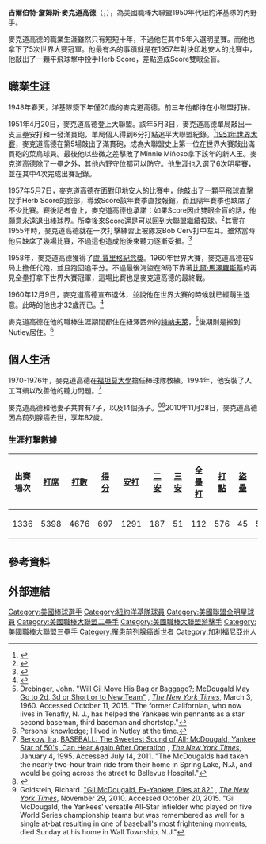 {{Infobox baseball biography
|name        = 吉爾·麥克道高德<br/>Gil McDougald
|image       = Gil McDougald 1953.jpg
|image_size  =
|caption     = 1953年的麥克道高德
|position    = [[內野手|內野手]]
|bats        = 右
|throws      = 右
|birth_date  = {{Birth date|1928|5|19}}
|birth_place = {{USA}}[[加利福尼亞州|加利福尼亞州]][[舊金山|舊金山]]
|death_date  = {{Death date and age|2010|11|28|1928|5|19}}
|death_place = {{USA}}[[紐澤西州|紐澤西州]][[沃爾鎮_(紐澤西州)|沃爾鎮]]
|debutleague = 美國職棒大聯盟
|debutdate   = 4月20日
|debutyear   = 1951年
|debutteam   = 紐約洋基
|finalleague = 美國職棒大聯盟
|finaldate   = 10月2日
|finalyear   = 1960年
|finalteam   = 紐約洋基
|statleague  = 美國職棒大聯盟
|stat1label  = [[打擊率|打擊率]]
|stat1value  = .276
|stat2label  = [[全壘打|全壘打]]
|stat2value  = 112
|stat3label  = [[打點|打點]]
|stat3value  = 576
|teams=
* [[紐約洋基|紐約洋基]] ({{mlby|1951}}–{{mlby|1960}})
|highlights=
* 6×[[美國職棒大聯盟全明星賽|全明星賽]] ([[1952年美國職棒大聯盟全明星賽|1952]],[[1956年美國職棒大聯盟全明星賽|1956]]–[[1959年美國職棒大聯盟全明星賽_(第二場)|1959²]])
* 5×[[世界大賽|世界大賽]]冠軍 ([[1951年世界大賽|1951]]–[[1953年世界大賽|1953]],[[1956年世界大賽|1956]],[[1958年世界大賽|1958]])
* [[美國職棒大聯盟年度最佳新人獎|美聯新人王]] (1951)
|hoflink  = 美國國家棒球名人堂暨博物館
|hoftype  = 美國棒球名人堂
|hofdate  = 
|hofvote  = 
|hofmethod= 
}}
'''吉爾伯特·詹姆斯·麥克道高德'''（{{lang-en|Gilbert James McDougald}}，{{bd|1928年|5月19日|2010年|11月28日|}}），為美國職棒大聯盟1950年代紐約洋基隊的內野手。

麥克道高德的職業生涯雖然只有短短十年，不過他在其中5年入選明星賽。而他也拿下了5次世界大賽冠軍。他最有名的事蹟就是在1957年對決印地安人的比賽中，他敲出了一顆平飛球擊中投手Herb Score，差點造成Score雙眼全盲。
==職業生涯==
1948年春天，洋基隊簽下年僅20歲的麥克道高德。前三年他都待在小聯盟打拚。

1951年4月20日，麥克道高德登上大聯盟。該年5月3日，麥克道高德單局敲出一支三壘安打和一發滿貫砲，單局個人得到6分打點追平大聯盟紀錄。<ref>{{cite web |url=http://www.baseballlibrary.com/ballplayers/player.php?name=Gil_McDougald_1928 |title=The Ballplayers – Gil McDougald |accessdate=2009-01-28 |last=Clifton |first=Merritt |publisher=BaseballLibrary.com |archiveurl=https://web.archive.org/web/20090322022646/http://www.baseballlibrary.com/ballplayers/player.php?name=Gil_McDougald_1928 |archivedate=2009-03-22 |dead-url=yes }}</ref>[[1951年世界大賽|1951年世界大賽]]，麥克道高德在第5場敲出了滿貫砲，成為大聯盟史上第一位在世界大賽敲出滿貫砲的菜鳥球員。最後他以些微之差擊敗了Minnie Miñoso拿下該年的新人王。麥克道高德除了一壘之外，其他內野守位都可以防守。他生涯也入選了6次明星賽，並在其中4次完成出賽記錄。

1957年5月7日，麥克道高德在面對印地安人的比賽中，他敲出了一顆平飛球直擊投手Herb Score的臉部，導致Score該年賽季直接報銷，而且隔年賽季也缺席了不少比賽。賽後記者會上，麥克道高德也承諾：如果Score因此雙眼全盲的話，他願意永遠退出棒球界。所幸後來Score還是可以回到大聯盟繼續投球。<ref name="rgoldsteinnyt">{{Cite web |url=https://www.nytimes.com/2010/11/30/sports/baseball/30mcdougald.html?ref=obituaries |title=Goldstein, Richard. "Gil McDougald, Ex-Yankee, Dies at 82," ''The New York Times'', Tuesday, November 30, 2010. |access-date=2020-07-05 |archive-date=2020-07-05 |archive-url=https://web.archive.org/web/20200705100750/https://www.nytimes.com/2010/11/30/sports/baseball/30mcdougald.html?ref=obituaries |dead-url=no }}</ref>其實在1955年時，麥克道高德就在一次打擊練習上被隊友Bob Cerv打中左耳。雖然當時他只缺席了幾場比賽，不過這也造成他後來聽力逐漸受損。<ref name=si>{{cite news|url=https://www.si.com/vault/1996/09/16/217387/sounds-great-to-him-former-yankees-star-gil-mcdougald-regained-his-hearing-after-a-cochlear-implant|first=Jim|last=Reisler|title=Sounds Great to Him|work=Sports Illustrated|date=September 16, 1996|accessdate=November 29, 2010|archive-date=2018-06-15|archive-url=https://web.archive.org/web/20180615032054/https://www.si.com/vault/1996/09/16/217387/sounds-great-to-him-former-yankees-star-gil-mcdougald-regained-his-hearing-after-a-cochlear-implant|dead-url=no}}</ref>

1958年，麥克道高德獲得了[[盧·賈里格紀念獎|盧·賈里格紀念獎]]。1960年世界大賽，麥克道高德在9局上擔任代跑，並且跑回追平分。不過最後海盜在9局下靠著[[比爾·馬澤羅斯基|比爾·馬澤羅斯基]]的再見全壘打拿下世界大賽冠軍，這場比賽也是麥克道高德的最終戰。

1960年12月9日，麥克道高德宣布退休，並說他在世界大賽的時候就已經萌生退意。此時的他也才32歲而已。<ref>{{Cite web |url=https://news.google.com/newspapers?nid=2202&dat=19601210&id=BkgmAAAAIBAJ&sjid=2v4FAAAAIBAJ&pg=6206,1457610&hl=en |title=Gil McDougald will retire |access-date=2020-07-05 |archive-date=2020-07-06 |archive-url=https://web.archive.org/web/20200706143139/https://news.google.com/newspapers?nid=2202&dat=19601210&id=BkgmAAAAIBAJ&sjid=2v4FAAAAIBAJ&pg=6206,1457610&hl=en |dead-url=no }}</ref>

麥克道高德在他的職棒生涯期間都住在紐澤西州的[[特納夫萊|特納夫萊]]，<ref>Drebinger, John. [https://www.nytimes.com/1960/03/03/archives/will-gil-move-his-bag-or-baggage-mcdougald-may-go-to-2d-3d-or-short.html "Will Gil Move His Bag or Baggage?; McDougald May Go to 2d, 3d or Short or to New Team"] {{Wayback|url=https://www.nytimes.com/1960/03/03/archives/will-gil-move-his-bag-or-baggage-mcdougald-may-go-to-2d-3d-or-short.html |date=20200820062225 }}, ''[[The_New_York_Times|The New York Times]]'', March 3, 1960. Accessed October 11, 2015. "The former Californian, who now lives in Tenafly, N. J., has helped the Yankees win pennants as a star second baseman, third baseman and shortstop."</ref>後期則是搬到Nutley居住。<ref>Personal knowledge; I lived in Nutley at the time.</ref>
==個人生活==
1970-1976年，麥克道高德在[[福坦莫大學|福坦莫大學]]擔任棒球隊教練。1994年，他安裝了人工耳蝸以改善他的聽力問題。<ref>[[Ira_Berkow|Berkow, Ira]]. [https://query.nytimes.com/gst/fullpage.html?sec=health&res=990CE7D61E39F937A35752C0A963958260 BASEBALL: The Sweetest Sound of All; McDougald, Yankee Star of 50's, Can Hear Again After Operation] {{Wayback|url=https://query.nytimes.com/gst/fullpage.html?sec=health&res=990CE7D61E39F937A35752C0A963958260 |date=20080522172520 }}, ''[[The_New_York_Times|The New York Times]]'', January 4, 1995. Accessed July 14, 2011. "The McDougalds had taken the nearly two-hour train ride from their home in Spring Lake, N.J., and would be going across the street to Bellevue Hospital."</ref>

麥克道高德和他妻子共育有7子，以及14個孫子。<ref>{{cite news|last=Bollinger|first=Rhett|title=Yankees' McDougald, '51 ROY, dies at 82|url=http://mlb.mlb.com/news/article.jsp?ymd=20101129&content_id=16226630&vkey=news_mlb&c_id=mlb|accessdate=1 December 2010|newspaper=MLB.com|date=29 November 2010|archive-date=2012-11-05|archive-url=https://web.archive.org/web/20121105202531/http://mlb.mlb.com/news/article.jsp?ymd=20101129&content_id=16226630&vkey=news_mlb&c_id=mlb|dead-url=no}}</ref><ref>Goldstein, Richard. [https://www.nytimes.com/2010/11/30/sports/baseball/30mcdougald.html "Gil McDougald, Ex-Yankee, Dies at 82"] {{Wayback|url=https://www.nytimes.com/2010/11/30/sports/baseball/30mcdougald.html |date=20200705100748 }}, ''[[The_New_York_Times|The New York Times]]'', November 29, 2010. Accessed October 20, 2015. "Gil McDougald, the Yankees’ versatile All-Star infielder who played on five World Series championship teams but was remembered as well for a single at-bat resulting in one of baseball's most frightening moments, died Sunday at his home in Wall Township, N.J."</ref>2010年11月28日，麥克道高德因為前列腺癌去世，享年82歲。
===生涯打擊數據===
{| class="wikitable"
! 出賽場次!! [[打席數|打席]]!! [[打數|打數]]!! [[得分_(棒球)|得分]]!! [[安打|安打]]!! [[二壘安打|二安]]
! [[三壘安打|三安]]!! [[全壘打|全壘打]]!! [[打點|打點]]!! [[盜壘|盜壘]]
! [[保送|保送]]!! [[三振|三振]]!! [[打擊率|打擊率]]!! [[上壘率|上壘率]]!! [[長打率|長打率]]
! [[觸身球|觸身球]]!! 守備率
|-
| 1336 || 5398 || 4676 || 697 || 1291 || 187 || 51 || 112 || 576 || 45 || 559 || 623 || .276 || .356 || .410 || 36 || .975
|}
==參考資料==
{{Reflist|2}}
==外部連結==
{{Commons category|Gil McDougald}}
{{Baseballstats|mlb=118655|espn=24921|br=m/mcdougi01|fangraphs=1008471}}

{{1951年世界大賽冠軍紐約洋基隊名單}}
{{1952年世界大賽冠軍紐約洋基隊名單}}
{{1953年世界大賽冠軍紐約洋基隊名單}}
{{1956年世界大賽冠軍紐約洋基隊名單}}
{{1958年世界大賽冠軍紐約洋基隊名單}}
{{Lou Gehrig Memorial Award}}

{{DEFAULTSORT:McDougald, Gil}}
[[Category:美國棒球選手|Category:美國棒球選手]]
[[Category:紐約洋基隊球員|Category:紐約洋基隊球員]]
[[Category:美國聯盟全明星球員|Category:美國聯盟全明星球員]]
[[Category:美國職棒大聯盟二壘手|Category:美國職棒大聯盟二壘手]]
[[Category:美國職棒大聯盟游擊手|Category:美國職棒大聯盟游擊手]]
[[Category:美國職棒大聯盟三壘手|Category:美國職棒大聯盟三壘手]]
[[Category:罹患前列腺癌逝世者|Category:罹患前列腺癌逝世者]]
[[Category:加利福尼亞州人|Category:加利福尼亞州人]]